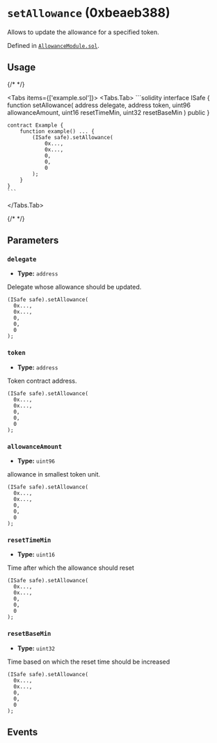 


# `setAllowance` (0xbeaeb388)



Allows to update the allowance for a specified token. <OnlySafeTxCallout />




Defined in [`AllowanceModule.sol`](https://github.com/safe-global/safe-modules/tree/allowance/v0.1.1/modules/allowances/contracts/AllowanceModule.sol#L75).


## Usage

{/* <!-- vale off --> */}

<Tabs items={['example.sol']}>
  <Tabs.Tab>
    ```solidity
    interface ISafe {
        function setAllowance( address delegate, address token, uint96 allowanceAmount, uint16 resetTimeMin, uint32 resetBaseMin ) public
    }

    contract Example {
        function example() ... {
            (ISafe safe).setAllowance(
                0x...,
                0x...,
                0,
                0,
                0
            );
        }
    }
    ```
  </Tabs.Tab>
</Tabs>

{/* <!-- vale on --> */}



## Parameters

### `delegate`

  - **Type:** `address`

  Delegate whose allowance should be updated.

  ```solidity focus=2
  (ISafe safe).setAllowance(
    0x...,
    0x...,
    0,
    0,
    0
  );
  ```


### `token`

  - **Type:** `address`

  Token contract address.

  ```solidity focus=3
  (ISafe safe).setAllowance(
    0x...,
    0x...,
    0,
    0,
    0
  );
  ```


### `allowanceAmount`

  - **Type:** `uint96`

  allowance in smallest token unit.

  ```solidity focus=4
  (ISafe safe).setAllowance(
    0x...,
    0x...,
    0,
    0,
    0
  );
  ```


### `resetTimeMin`

  - **Type:** `uint16`

  Time after which the allowance should reset

  ```solidity focus=5
  (ISafe safe).setAllowance(
    0x...,
    0x...,
    0,
    0,
    0
  );
  ```


### `resetBaseMin`

  - **Type:** `uint32`

  Time based on which the reset time should be increased

  ```solidity focus=6
  (ISafe safe).setAllowance(
    0x...,
    0x...,
    0,
    0,
    0
  );
  ```




## Events

<SetAllowance />

